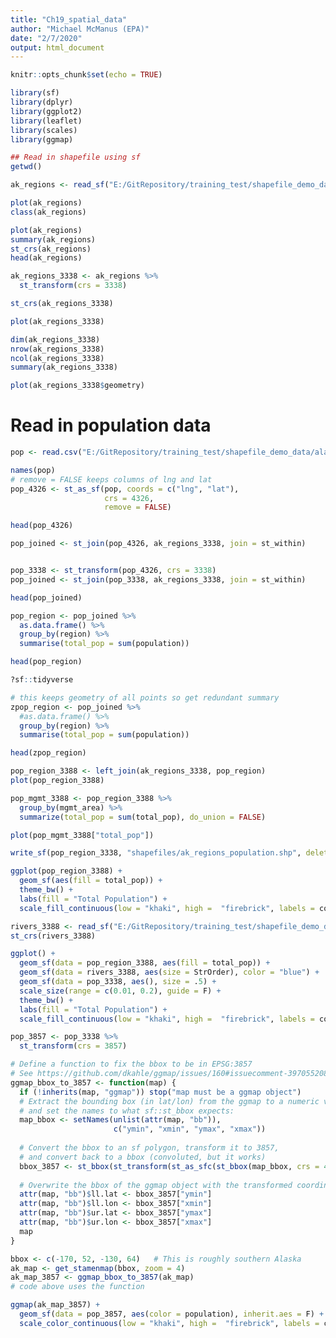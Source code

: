 ```yaml
---
title: "Ch19_spatial_data"
author: "Michael McManus (EPA)"
date: "2/7/2020"
output: html_document
---
```


```r
knitr::opts_chunk$set(echo = TRUE)
```

```r
library(sf)
library(dplyr)
library(ggplot2)
library(leaflet)
library(scales)
library(ggmap)
```

```r
## Read in shapefile using sf
getwd()

ak_regions <- read_sf("E:/GitRepository/training_test/shapefile_demo_data/ak_regions_simp.shp")

plot(ak_regions)
class(ak_regions)

plot(ak_regions)
summary(ak_regions)
st_crs(ak_regions)
head(ak_regions)

ak_regions_3338 <- ak_regions %>%
  st_transform(crs = 3338)

st_crs(ak_regions_3338)

plot(ak_regions_3338)

dim(ak_regions_3338)
nrow(ak_regions_3338)
ncol(ak_regions_3338)
summary(ak_regions_3338)

plot(ak_regions_3338$geometry)
```

# Read in population data
```r
pop <- read.csv("E:/GitRepository/training_test/shapefile_demo_data/alaska_population.csv", stringsAsFactors = FALSE)

names(pop)
# remove = FALSE keeps columns of lng and lat
pop_4326 <- st_as_sf(pop, coords = c("lng", "lat"),
                     crs = 4326,
                     remove = FALSE)

head(pop_4326)

pop_joined <- st_join(pop_4326, ak_regions_3338, join = st_within)


pop_3338 <- st_transform(pop_4326, crs = 3338)
pop_joined <- st_join(pop_3338, ak_regions_3338, join = st_within)

head(pop_joined)

```

```r
pop_region <- pop_joined %>% 
  as.data.frame() %>% 
  group_by(region) %>% 
  summarise(total_pop = sum(population))

head(pop_region)

?sf::tidyverse

# this keeps geometry of all points so get redundant summary
zpop_region <- pop_joined %>% 
  #as.data.frame() %>% 
  group_by(region) %>% 
  summarise(total_pop = sum(population))

head(zpop_region)


```

```r
pop_region_3388 <- left_join(ak_regions_3338, pop_region)
plot(pop_region_3388)

```

```r
pop_mgmt_3388 <- pop_region_3388 %>% 
  group_by(mgmt_area) %>% 
  summarize(total_pop = sum(total_pop), do_union = FALSE)

plot(pop_mgmt_3388["total_pop"])

write_sf(pop_region_3338, "shapefiles/ak_regions_population.shp", delete_layer = TRUE)
```

```r
ggplot(pop_region_3388) +
  geom_sf(aes(fill = total_pop)) +
  theme_bw() +
  labs(fill = "Total Population") +
  scale_fill_continuous(low = "khaki", high =  "firebrick", labels = comma)
```

```r
rivers_3388 <- read_sf("E:/GitRepository/training_test/shapefile_demo_data/ak_rivers_simp.shp")
st_crs(rivers_3388)

ggplot() +
  geom_sf(data = pop_region_3388, aes(fill = total_pop)) +
  geom_sf(data = rivers_3388, aes(size = StrOrder), color = "blue") +
  geom_sf(data = pop_3338, aes(), size = .5) +
  scale_size(range = c(0.01, 0.2), guide = F) +
  theme_bw() +
  labs(fill = "Total Population") +
  scale_fill_continuous(low = "khaki", high =  "firebrick", labels = comma)
```

```r
pop_3857 <- pop_3338 %>%
  st_transform(crs = 3857)

# Define a function to fix the bbox to be in EPSG:3857
# See https://github.com/dkahle/ggmap/issues/160#issuecomment-397055208
ggmap_bbox_to_3857 <- function(map) {
  if (!inherits(map, "ggmap")) stop("map must be a ggmap object")
  # Extract the bounding box (in lat/lon) from the ggmap to a numeric vector, 
  # and set the names to what sf::st_bbox expects:
  map_bbox <- setNames(unlist(attr(map, "bb")), 
                       c("ymin", "xmin", "ymax", "xmax"))
  
  # Convert the bbox to an sf polygon, transform it to 3857, 
  # and convert back to a bbox (convoluted, but it works)
  bbox_3857 <- st_bbox(st_transform(st_as_sfc(st_bbox(map_bbox, crs = 4326)), 3857))
  
  # Overwrite the bbox of the ggmap object with the transformed coordinates 
  attr(map, "bb")$ll.lat <- bbox_3857["ymin"]
  attr(map, "bb")$ll.lon <- bbox_3857["xmin"]
  attr(map, "bb")$ur.lat <- bbox_3857["ymax"]
  attr(map, "bb")$ur.lon <- bbox_3857["xmax"]
  map
}

bbox <- c(-170, 52, -130, 64)   # This is roughly southern Alaska
ak_map <- get_stamenmap(bbox, zoom = 4)
ak_map_3857 <- ggmap_bbox_to_3857(ak_map)
# code above uses the function

ggmap(ak_map_3857) + 
  geom_sf(data = pop_3857, aes(color = population), inherit.aes = F) +
  scale_color_continuous(low = "khaki", high =  "firebrick", labels = comma)


```

```r

```


